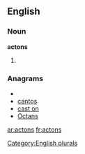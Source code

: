 ==English==

===Noun===
'''actons'''

# {{plural of|[[acton]]}}

===Anagrams===
* {{alphagram|acnost}}
* [[cantos#English|cantos]]
* [[cast on#English|cast on]]
* [[Octans#English|Octans]]


[[Category:English plurals]]

[[ar:actons]]
[[fr:actons]]